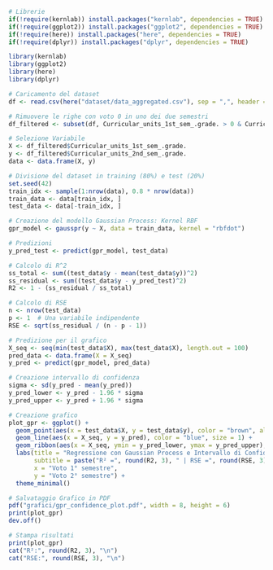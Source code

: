 ```r
# Librerie
if(!require(kernlab)) install.packages("kernlab", dependencies = TRUE)
if(!require(ggplot2)) install.packages("ggplot2", dependencies = TRUE)
if(!require(here)) install.packages("here", dependencies = TRUE)
if(!require(dplyr)) install.packages("dplyr", dependencies = TRUE)

library(kernlab)
library(ggplot2)
library(here)
library(dplyr)

# Caricamento del dataset
df <- read.csv(here("dataset/data_aggregated.csv"), sep = ",", header = TRUE, check.names = TRUE)

# Rimuovere le righe con voto 0 in uno dei due semestri
df_filtered <- subset(df, Curricular_units_1st_sem_.grade. > 0 & Curricular_units_2nd_sem_.grade. > 0)

# Selezione Variabile
X <- df_filtered$Curricular_units_1st_sem_.grade.
y <- df_filtered$Curricular_units_2nd_sem_.grade.
data <- data.frame(X, y)

# Divisione del dataset in training (80%) e test (20%)
set.seed(42)
train_idx <- sample(1:nrow(data), 0.8 * nrow(data))
train_data <- data[train_idx, ]
test_data <- data[-train_idx, ]

# Creazione del modello Gaussian Process: Kernel RBF
gpr_model <- gausspr(y ~ X, data = train_data, kernel = "rbfdot")

# Predizioni
y_pred_test <- predict(gpr_model, test_data)

# Calcolo di R^2
ss_total <- sum((test_data$y - mean(test_data$y))^2)
ss_residual <- sum((test_data$y - y_pred_test)^2)
R2 <- 1 - (ss_residual / ss_total)

# Calcolo di RSE
n <- nrow(test_data)
p <- 1  # Una variabile indipendente
RSE <- sqrt(ss_residual / (n - p - 1))

# Predizione per il grafico
X_seq <- seq(min(test_data$X), max(test_data$X), length.out = 100)
pred_data <- data.frame(X = X_seq)
y_pred <- predict(gpr_model, pred_data)

# Creazione intervallo di confidenza
sigma <- sd(y_pred - mean(y_pred))
y_pred_lower <- y_pred - 1.96 * sigma
y_pred_upper <- y_pred + 1.96 * sigma

# Creazione grafico
plot_gpr <- ggplot() +
  geom_point(aes(x = test_data$X, y = test_data$y), color = "brown", alpha = 0.6) +
  geom_line(aes(x = X_seq, y = y_pred), color = "blue", size = 1) + 
  geom_ribbon(aes(x = X_seq, ymin = y_pred_lower, ymax = y_pred_upper), fill = "blue", alpha = 0.2) +
  labs(title = "Regressione con Gaussian Process e Intervallo di Confidenza",
       subtitle = paste("R² =", round(R2, 3), " | RSE =", round(RSE, 3)),
       x = "Voto 1° semestre",
       y = "Voto 2° semestre") +
  theme_minimal()

# Salvataggio Grafico in PDF
pdf("grafici/gpr_confidence_plot.pdf", width = 8, height = 6)
print(plot_gpr)
dev.off()

# Stampa risultati
print(plot_gpr)
cat("R²:", round(R2, 3), "\n")
cat("RSE:", round(RSE, 3), "\n")

```


